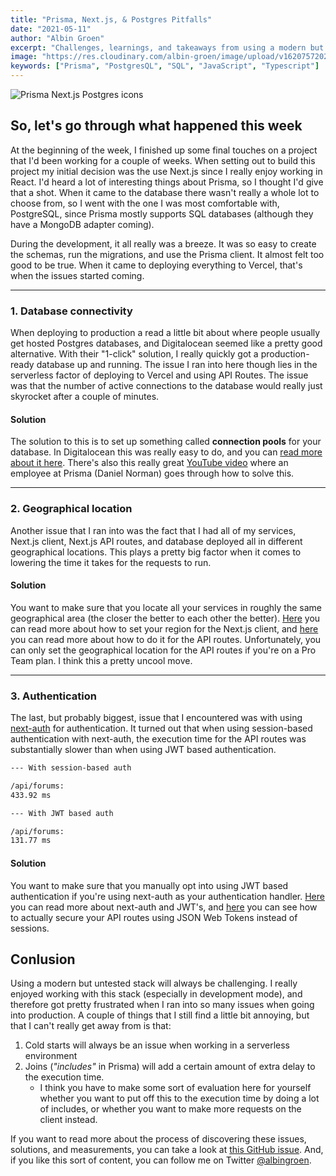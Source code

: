 ```yaml
---
title: "Prisma, Next.js, & Postgres Pitfalls"
date: "2021-05-11"
author: "Albin Groen"
excerpt: "Challenges, learnings, and takeaways from using a modern but untested tech stack"
image: "https://res.cloudinary.com/albin-groen/image/upload/v1620757202/prisma-next-postgres_lje2i8.png"
keywords: ["Prisma", "PostgresQL", "SQL", "JavaScript", "Typescript"]
---
```


![Prisma Next.js Postgres icons](https://res.cloudinary.com/albin-groen/image/upload/v1620757202/prisma-next-postgres_lje2i8.png)

## So, let's go through what happened this week

At the beginning of the week, I finished up some final touches on a project that I'd been working for a couple of weeks. When setting out to build this project my initial decision was the use Next.js since I really enjoy working in React. I'd heard a lot of interesting things about Prisma, so I thought I'd give that a shot. When it came to the database there wasn't really a whole lot to choose from, so I went with the one I was most comfortable with, PostgreSQL, since Prisma mostly supports SQL databases (although they have a MongoDB adapter coming).

During the development, it all really was a breeze. It was so easy to create the schemas, run the migrations, and use the Prisma client. It almost felt too good to be true. When it came to deploying everything to Vercel, that's when the issues started coming.

---

### 1. Database connectivity

When deploying to production a read a little bit about where people usually get hosted Postgres databases, and Digitalocean seemed like a pretty good alternative. With their "1-click" solution, I really quickly got a production-ready database up and running. The issue I ran into here though lies in the serverless factor of deploying to Vercel and using API Routes. The issue was that the number of active connections to the database would really just skyrocket after a couple of minutes.

#### Solution

The solution to this is to set up something called **connection pools** for your database. In Digitalocean this was really easy to do, and you can [read more about it here](https://docs.digitalocean.com/products/databases/postgresql/how-to/manage-connection-pools/). There's also this really great [YouTube video](https://www.youtube.com/watch?v=tsOHw2T1HvI) where an employee at Prisma (Daniel Norman) goes through how to solve this.

---

### 2. Geographical location

Another issue that I ran into was the fact that I had all of my services, Next.js client, Next.js API routes, and database deployed all in different geographical locations. This plays a pretty big factor when it comes to lowering the time it takes for the requests to run.

#### Solution

You want to make sure that you locate all your services in roughly the same geographical area (the closer the better to each other the better). [Here](https://vercel.com/docs/edge-network/regions) you can read more about how to set your region for the Next.js client, and [here](https://vercel.com/docs/serverless-functions/regions) you can read more about how to do it for the API routes. Unfortunately, you can only set the geographical location for the API routes if you're on a Pro Team plan. I think this a pretty uncool move.

---

### 3. Authentication

The last, but probably biggest, issue that I encountered was with using [next-auth](https://next-auth.js.org) for authentication. It turned out that when using session-based authentication with next-auth, the execution time for the API routes was substantially slower than when using JWT based authentication.

```bash
--- With session-based auth

/api/forums:
433.92 ms

--- With JWT based auth

/api/forums:
131.77 ms
```

#### Solution

You want to make sure that you manually opt into using JWT based authentication if you're using next-auth as your authentication handler. [Here](https://next-auth.js.org/faq#json-web-tokens) you can read more about next-auth and JWT's, and [here](https://next-auth.js.org/tutorials/securing-pages-and-api-routes#using-gettoken) you can see how to actually secure your API routes using JSON Web Tokens instead of sessions.

## Conlusion

Using a modern but untested stack will always be challenging. I really enjoyed working with this stack (especially in development mode), and therefore got pretty frustrated when I ran into so many issues when going into production. A couple of things that I still find a little bit annoying, but that I can't really get away from is that:

1. Cold starts will always be an issue when working in a serverless environment
2. Joins (_"includes"_ in Prisma) will add a certain amount of extra delay to the execution time.
   - I think you have to make some sort of evaluation here for yourself whether you want to put off this to the execution time by doing a lot of includes, or whether you want to make more requests on the client instead.

If you want to read more about the process of discovering these issues, solutions, and measurements, you can take a look at [this GitHub issue](https://github.com/prisma/prisma/issues/7009). And, if you like this sort of content, you can follow me on Twitter [@albingroen](https://twitter.com/albingroen).

